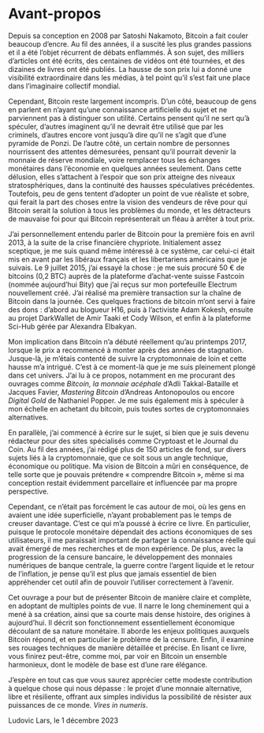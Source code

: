 # Avant-propos {#avant-propos .unnumbered}

Depuis sa conception en 2008 par Satoshi Nakamoto, Bitcoin a fait couler beaucoup d'encre. Au fil des années, il a suscité les plus grandes passions et il a été l'objet récurrent de débats enflammés. À son sujet, des milliers d'articles ont été écrits, des centaines de vidéos ont été tournées, et des dizaines de livres ont été publiés. La hausse de son prix lui a donné une visibilité extraordinaire dans les médias, à tel point qu'il s'est fait une place dans l'imaginaire collectif mondial.

Cependant, Bitcoin reste largement incompris. D'un côté, beaucoup de gens en parlent en n'ayant qu'une connaissance artificielle du sujet et ne parviennent pas à distinguer son utilité. Certains pensent qu'il ne sert qu'à spéculer, d'autres imaginent qu'il ne devrait être utilisé que par les criminels, d'autres encore vont jusqu'à dire qu'il ne s'agit que d'une pyramide de Ponzi. De l'autre côté, un certain nombre de personnes nourrissent des attentes démesurées, pensant qu'il pourrait devenir la monnaie de réserve mondiale, voire remplacer tous les échanges monétaires dans l'économie en quelques années seulement. Dans cette délusion, elles s'attachent à l'espoir que son prix atteigne des niveaux stratosphériques, dans la continuité des hausses spéculatives précédentes. Toutefois, peu de gens tentent d'adopter un point de vue réaliste et sobre, qui ferait la part des choses entre la vision des vendeurs de rêve pour qui Bitcoin serait la solution à tous les problèmes du monde, et les détracteurs de mauvaise foi pour qui Bitcoin représenterait un fléau à arrêter à tout prix.

J'ai personnellement entendu parler de Bitcoin pour la première fois en avril 2013, à la suite de la crise financière chypriote. Initialement assez sceptique, je me suis quand même intéressé à ce système, car celui-ci était mis en avant par les libéraux français et les libertariens américains que je suivais. Le 9 juillet 2015, j'ai essayé la chose : je me suis procuré 50 € de bitcoins (0,2 BTC) auprès de la plateforme d'achat-vente suisse Fastcoin (nommée aujourd'hui Bity) que j'ai reçus sur mon portefeuille Electrum nouvellement créé. J'ai réalisé ma première transaction sur la chaîne de Bitcoin dans la journée. Ces quelques fractions de bitcoin m'ont servi à faire des dons : d'abord au blogueur H16, puis à l'activiste Adam Kokesh, ensuite au projet DarkWallet de Amir Taaki et Cody Wilson, et enfin à la plateforme Sci-Hub gérée par Alexandra Elbakyan.

Mon implication dans Bitcoin n'a débuté réellement qu'au printemps 2017, lorsque le prix a recommencé à monter après des années de stagnation. Jusque-là, je m'étais contenté de suivre la cryptomonnaie de loin et cette hausse m'a intrigué. C'est à ce moment-là que je me suis pleinement plongé dans cet univers. J'ai lu à ce propos, notamment en me procurant des ouvrages comme *Bitcoin, la monnaie acéphale* d'Adli Takkal-Bataille et Jacques Favier, *Mastering Bitcoin* d'Andreas Antonopoulos ou encore *Digital Gold* de Nathaniel Popper. Je me suis également mis à spéculer à mon échelle en achetant du bitcoin, puis toutes sortes de cryptomonnaies alternatives.

En parallèle, j'ai commencé à écrire sur le sujet, si bien que je suis devenu rédacteur pour des sites spécialisés comme Cryptoast et le Journal du Coin. Au fil des années, j'ai rédigé plus de 150 articles de fond, sur divers sujets liés à la cryptomonnaie, que ce soit sous un angle technique, économique ou politique. Ma vision de Bitcoin a mûri en conséquence, de telle sorte que je pouvais prétendre « comprendre Bitcoin », même si ma conception restait évidemment parcellaire et influencée par ma propre perspective.

Cependant, ce n'était pas forcément le cas autour de moi, où les gens en avaient une idée superficielle, n'ayant probablement pas le temps de creuser davantage. C'est ce qui m'a poussé à écrire ce livre. En particulier, puisque le protocole monétaire dépendait des actions économiques de ses utilisateurs, il me paraissait important de partager la connaissance réelle qui avait émergé de mes recherches et de mon expérience. De plus, avec la progression de la censure bancaire, le développement des monnaies numériques de banque centrale, la guerre contre l'argent liquide et le retour de l'inflation, je pense qu'il est plus que jamais essentiel de bien appréhender cet outil afin de pouvoir l'utiliser correctement à l'avenir.

Cet ouvrage a pour but de présenter Bitcoin de manière claire et complète, en adoptant de multiples points de vue. Il narre le long cheminement qui a mené à sa création, ainsi que sa courte mais dense histoire, des origines à aujourd'hui. Il décrit son fonctionnement essentiellement économique découlant de sa nature monétaire. Il aborde les enjeux politiques auxquels Bitcoin répond, et en particulier le problème de la censure. Enfin, il examine ses rouages techniques de manière détaillée et précise. En lisant ce livre, vous finirez peut-être, comme moi, par voir en Bitcoin un ensemble harmonieux, dont le modèle de base est d'une rare élégance.

J'espère en tout cas que vous saurez apprécier cette modeste contribution à quelque chose qui nous dépasse : le projet d'une monnaie alternative, libre et résiliente, offrant aux simples individus la possibilité de résister aux puissances de ce monde. *Vires in numeris*.

::: flushright
Ludovic Lars, le 1 décembre 2023
:::